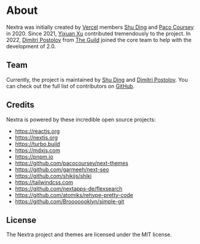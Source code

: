 # About

Nextra was initially created by [Vercel](https://vercel.com) members [Shu Ding](https://twitter.com/shuding_) and [Paco Coursey](https://twitter.com/pacocoursey) in 2020. Since 2021, [Yixuan Xu](https://twitter.com/yixuanxu94) contributed tremendously to the project. In 2022, [Dimitri Postolov](https://twitter.com/dimitripost) from [The Guild](https://the-guild.dev) joined the core team to help with the development of 2.0.

## Team

Currently, the project is maintained by [Shu Ding](https://twitter.com/shuding_) and [Dimitri Postolov](https://twitter.com/dimitripost). You can check out the full list of contributors on [GitHub](https://github.com/shuding/nextra/graphs/contributors).

## Credits

Nextra is powered by these incredible open source projects:

- https://reactjs.org
- https://nextjs.org
- https://turbo.build
- https://mdxjs.com
- https://pnpm.io
- https://github.com/pacocoursey/next-themes
- https://github.com/garmeeh/next-seo
- https://github.com/shikijs/shiki
- https://tailwindcss.com
- https://github.com/nextapps-de/flexsearch
- https://github.com/atomiks/rehype-pretty-code
- https://github.com/Brooooooklyn/simple-git

## License

The Nextra project and themes are licensed under the MIT license.
